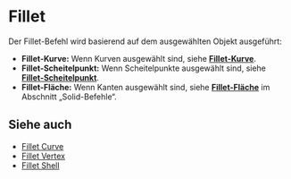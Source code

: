 
# Fillet

<Reference shortcut="B" command="Fillet" button="Im vorgeschlagenen Befehlsmenü"   buttonIcon='button-fillet'/>

Der Fillet-Befehl wird basierend auf dem ausgewählten Objekt ausgeführt:
   - **Fillet-Kurve:** Wenn Kurven ausgewählt sind, siehe [**Fillet-Kurve**](fillet-curve).
   - **Fillet-Scheitelpunkt:** Wenn Scheitelpunkte ausgewählt sind, siehe [**Fillet-Scheitelpunkt**](fillet-vertex).
   - **Fillet-Fläche:** Wenn Kanten ausgewählt sind, siehe [**Fillet-Fläche**](/solid/fillet-shell) im Abschnitt „Solid-Befehle“.

## Siehe auch
- [Fillet Curve](fillet-curve)
- [Fillet Vertex](fillet-vertex)
- [Fillet Shell](/solid/fillet-shell)